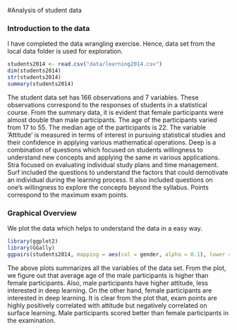 #Analysis of student data
<!-- comment out following text -->
<!-- *Describe the work you have done this week and summarize your learning.* -->

<!-- - Describe your work and results clearly. -->
<!-- - Assume the reader has an introductory course level understanding of writing and reading R code as well as statistical methods -->
<!-- - Assume the reader has no previous knowledge of your data or the more advanced methods you are using  -->

### Introduction to the data
I have completed the data wrangling exercise. Hence, data set from the local data folder is used for exploration.
```r
students2014 <- read.csv("data/learning2014.csv")
dim(students2014)
str(students2014)
summary(students2014)
```
The student data set has 166 observations and 7 variables. These observations correspond to the responses of students in a statistical course. From the summary data, it is evident that female participants were almost double than male participants. The age of the participants varied from 17 to 55. The median age of the participants is 22. The variable 'Attitude' is measured in terms of interest in pursuing statistical studies and their confidence in applying various mathematical operations. Deep is a combination of questions which focused on students willingness to understand new concepts and applying the same in various applications. Stra focused on evaluating individual study plans and time management. Surf included the questions to understand the factors that could demotivate an individual during the learning process. It also included questions on one's willingness to explore the concepts beyond the syllabus. Points correspond to the maximum exam points.

### Graphical Overview
We plot the data which helps to understand the data in a easy way.

```r
library(ggplot2)
library(GGally)
ggpairs(students2014, mapping = aes(col = gender, alpha = 0.1), lower = list(combo = wrap("facethist", bins = 20)))
```

The above plots summarizes all the variables of the data set. From the plot, we figure out that average age of the male participants is higher than female participants. Also, male participants have higher attitude, less interested in deep learning. On the other hand, female participants are interested in deep learning. It is clear from the plot that, exam points are highly positively correlated with attitude but negatively correlated on surface learning. Male participants scored better than female participants in the examination. 


